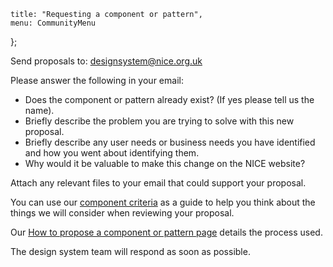
	title: "Requesting a component or pattern",
	menu: CommunityMenu
};

Send proposals to: [designsystem@nice.org.uk](mailto:designsystem@nice.org.uk)

Please answer the following in your email:

- Does the component or pattern already exist? (If yes please tell us the name).
- Briefly describe the problem you are trying to solve with this new proposal.
- Briefly describe any user needs or business needs you have identified and how you went about identifying them.
- Why would it be valuable to make this change on the NICE website?

Attach any relevant files to your email that could support your proposal.

You can use our [component criteria](/community/component-criteria) as a guide to help you think about the things we will consider when reviewing your proposal.

Our [How to propose a component or pattern page](/community/proposing-a-component) details the process used.

The design system team will respond as soon as possible.

